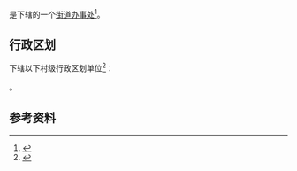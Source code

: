 {{中国乡级行政区
|景观照片文件名 = Line 1, Changzhou Metro.jpg
|景观照片描述 = 位于南夏墅街道内的[[常州地铁1号线|常州地铁1号线]][[阳湖路站|阳湖路站]]
|汉语拼音 = 
|其他语言 = 
|其他语言名称 = 
|旧称 = 
|地名出处 = 
|位置图文件名 = 
|位置图描述 = 
|自定义图片= 
|建置时间 = 
|政府驻地 = 
|毗邻 = 
|总面积 = 
|总人口 = 
|总人口年份 = 
|户籍人口 = 
|户籍人口年份 = 
|常住人口 = 
|常住人口年份 = 
|人口密度 = 
|GDP = 
|GDP年份 = 
|邮政编码 = 
|电话区号 = 519
|官方网站 = 
|网站名称 = 
|32/04/12/005/000}}

'''{{PAGENAMEBASE}}'''是{{PRC admin/fullname|32/04/12/005/000|3}}下辖的一个[[街道办事处|街道办事处]]<ref>{{PRC admin/ref sgc|{{PRC admin/parent|32/04/12/005/000}}}}</ref>。

== 行政区划 ==
{{PAGENAMEBASE}}下辖以下村级行政区划单位<ref>{{PRC admin/ref sgc|32/04/12/005/000}}</ref>：

{{PRC admin/children|32/04/12/005/000}}。

== 参考资料 ==
{{reflist}}

{{江苏行政区划小作品}}
{{PRC admin/navcat|32/04/12/005/000}}